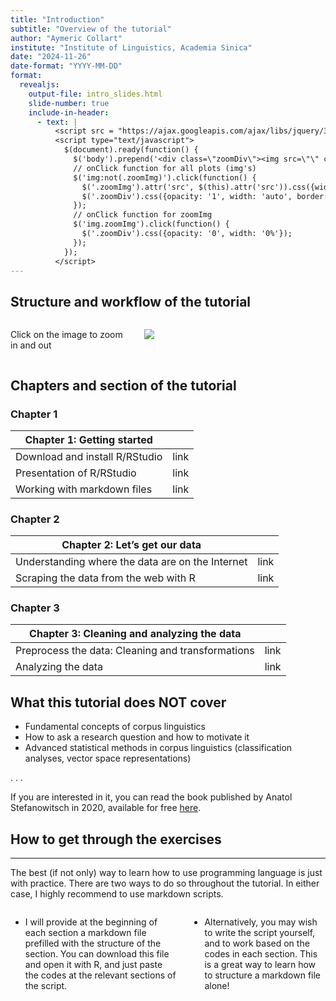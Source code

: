 ```yaml
---
title: "Introduction"
subtitle: "Overview of the tutorial"
author: "Aymeric Collart"
institute: "Institute of Linguistics, Academia Sinica"
date: "2024-11-26"
date-format: "YYYY-MM-DD"
format: 
  revealjs:
    output-file: intro_slides.html
    slide-number: true
    include-in-header:
      - text: |
          <script src = "https://ajax.googleapis.com/ajax/libs/jquery/3.4.1/jquery.min.js""></script>
          <script type="text/javascript">
            $(document).ready(function() {
              $('body').prepend('<div class=\"zoomDiv\"><img src=\"\" class=\"zoomImg\"></div>');
              // onClick function for all plots (img's)
              $('img:not(.zoomImg)').click(function() {
                $('.zoomImg').attr('src', $(this).attr('src')).css({width: '100%'});
                $('.zoomDiv').css({opacity: '1', width: 'auto', border: '1px solid white', borderRadius: '5px', position: 'fixed', top: '50%', left: '50%', marginRight: '-50%', transform: 'translate(-50%, -50%)', boxShadow: '0px 0px 50px #888888', zIndex: '50', overflow: 'auto', maxHeight: '100%'});
              });
              // onClick function for zoomImg
              $('img.zoomImg').click(function() {
                $('.zoomDiv').css({opacity: '0', width: '0%'}); 
              });
            });
          </script>
---
```


## Structure and workflow of the tutorial {.smaller}

:::: {.columns}

::: {.column width="40%"}

Click on the image to zoom in and out

:::

::: {.column width="60%"}

![](assets/images/WorkflowTutorial.jpg){fig-align="center"}
:::
::::
## Chapters and section of the tutorial

::: {.panel-tabset}
### Chapter 1

| **Chapter 1: Getting started**                    |      |
|---------------------------------------------------|------|
| Download and install R/RStudio                    | link |
| Presentation of R/RStudio                         | link |
| Working with markdown files                       | link |

### Chapter 2

| **Chapter 2: Let's get our data**                 |      |
|---------------------------------------------------|------|
| Understanding where the data are on the Internet  | link |
| Scraping the data from the web with R             | link |

### Chapter 3

| **Chapter 3: Cleaning and analyzing the data**    |      |
|---------------------------------------------------|------|
| Preprocess the data: Cleaning and transformations | link |
| Analyzing the data                                | link |

:::

## What this tutorial does NOT cover

::: {.incremental}

- Fundamental concepts of corpus linguistics
- How to ask a research question and how to motivate it
- Advanced statistical methods in corpus linguistics (classification analyses, vector space representations)

:::

. . .

If you are interested in it, you can read the book published by Anatol Stefanowitsch in 2020, available for free <a href="https://langsci-press.org/catalog/book/148" target="_blank">here</a>.


## How to get through the exercises

---

The best (if not only) way to learn how to use programming language is just with practice. There are two ways to do so throughout the tutorial. In either case, I highly recommend to use markdown scripts.

::: {.incremental}

:::: {.columns}

::: {.column width="55%"}
-   I will provide at the beginning of each section a markdown file prefilled with the structure of the section. You can download this file and open it with R, and just paste the codes at the relevant sections of the script.
:::

::: {.column width="45%"}
-   Alternatively, you may wish to write the script yourself, and to work based on the codes in each section. This is a great way to learn how to structure a markdown file alone!
:::

::::

:::
